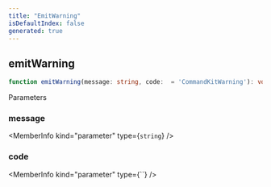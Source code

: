 ```yaml
---
title: "EmitWarning"
isDefaultIndex: false
generated: true
---
```



<!-- This file was generated from the CommandKit source. Do not modify. Instead, re-run the "docgen" script -->


## emitWarning

<GenerationInfo sourceFile="packages/commandkit/src/utils/warn-unstable.ts" sourceLine="3" packageName="commandkit" />



```ts title="Signature"
function emitWarning(message: string, code:  = 'CommandKitWarning'): void
```
Parameters

### message

<MemberInfo kind="parameter" type={`string`} />

### code

<MemberInfo kind="parameter" type={``} />

